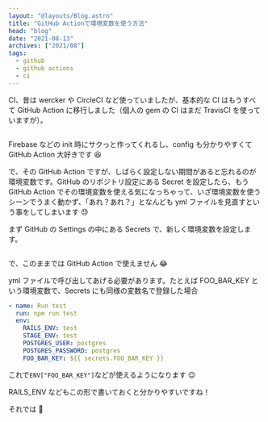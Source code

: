 ```yaml
---
layout: "@layouts/Blog.astro"
title: "GitHub Actionで環境変数を使う方法"
head: "blog"
date: "2021-08-13"
archives: ["2021/08"]
tags:
  - github
  - github actions
  - ci
---
```



CI、昔は wercker や CircleCI など使っていましたが、基本的な CI はもうすべて GitHub Action に移行しました（個人の gem の CI はまだ TravisCI を使っていますが）。

<img src={hero} alt="" />

Firebase などの init 時にサクっと作ってくれるし、config も分かりやすくて GitHub Action 大好きです 😆

で、その GitHub Action ですが、しばらく設定しない期間があると忘れるのが環境変数です。GitHub のリポジトリ設定にある Secret を設定したら、もう GitHub Action でその環境変数を使える気になっちゃって、いざ環境変数を使うシーンでうまく動かず、「あれ？あれ？」となんども yml ファイルを見直すという事をしてしまいます 😓

まず GitHub の Settings の中にある Secrets で、新しく環境変数を設定します。

<img src={setting} alt="" />

で、このままでは GitHub Action で使えません 😂

yml ファイルで呼び出してあげる必要があります。たとえば FOO_BAR_KEY という環境変数で、Secrets にも同様の変数名で登録した場合

```yml
- name: Run test
  run: npm run test
  env:
    RAILS_ENV: test
    STAGE_ENV: test
    POSTGRES_USER: postgres
    POSTGRES_PASSWORD: postgres
    FOO_BAR_KEY: ${{ secrets.FOO_BAR_KEY }}
```

これで`ENV["FOO_BAR_KEY"]`などが使えるようになります 😌

RAILS_ENV などもこの形で書いておくと分かりやすいですね！

それでは 🤟
